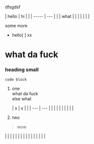 dfsgdsf

| hello | hi  |  |
| ----- | --- |  |
| what  |     |  |
|       |     |  |

some more

- hello\[ \] xx

# what da fuck

### heading small

```
code block
```

1. one\
   what da fuck\
   else what

   | x   | x   |  |
   | --- | --- |  |
   |     |     |  |
   |     |     |  |
2. two

> wow

|  |  |  |
|  |  |  |
|  |  |  |
|  |  |  |
